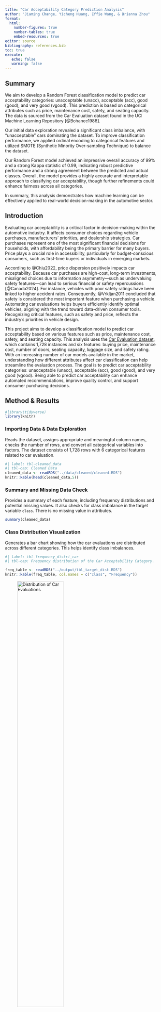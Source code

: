 ```yaml
---
title: "Car Acceptability Category Prediction Analysis"
author: "Jiaming Change, Yicheng Huang, Effie Wang, & Brianna Zhou"
format: 
  html:
    number-figures: true
    number-tables: true
    embed-resources: true
editor: source
bibliography: references.bib
toc: true
execute:
   echo: false
   warning: false
---
```


## Summary

We aim to develop a Random Forest classification model to predict car acceptability categories: unacceptable (unacc), acceptable (acc), good (good), and very good (vgood). This prediction is based on categorical attributes such as price, maintenance cost, safety, and seating capacity. The data is sourced from the Car Evaluation dataset found in the UCI Machine Learning Repository [@Bohanec1988].

Our initial data exploration revealed a significant class imbalance, with "unacceptable" cars dominating the dataset. To improve classification performance, we applied ordinal encoding to categorical features and utilized SMOTE (Synthetic Minority Over-sampling Technique) to balance the dataset.

Our Random Forest model achieved an impressive overall accuracy of 99% and a strong Kappa statistic of 0.99, indicating robust predictive performance and a strong agreement between the predicted and actual classes. Overall, the model provides a highly accurate and interpretable approach to classifying car acceptability, though further refinements could enhance fairness across all categories.

In summary, this analysis demonstrates how machine learning can be effectively applied to real-world decision-making in the automotive sector.

## Introduction

Evaluating car acceptability is a critical factor in decision-making within the automotive industry. It affects consumer choices regarding vehicle purchases, manufacturers' priorities, and dealership strategies. Car purchases represent one of the most significant financial decisions for households, with affordability being the primary barrier for many buyers. Price plays a crucial role in accessibility, particularly for budget-conscious consumers, such as first-time buyers or individuals in emerging markets.

According to @Chiu2022, price dispersion positively impacts car acceptability. Because car purchases are high-cost, long-term investments, misaligned choices due to information asymmetry—such as undervaluing safety features—can lead to serious financial or safety repercussions [@Canada2024]. For instance, vehicles with poor safety ratings have been linked to higher accident rates. Consequently, @Vrkljan2011 concluded that safety is considered the most important feature when purchasing a vehicle. Automating car evaluations helps buyers efficiently identify optimal vehicles, aligning with the trend toward data-driven consumer tools. Recognizing critical features, such as safety and price, reflects the industry's priorities in vehicle design.

This project aims to develop a classification model to predict car acceptability based on various features such as price, maintenance cost, safety, and seating capacity. This analysis uses the [Car Evaluation dataset](https://archive.ics.uci.edu/dataset/19/car+evaluation), which contains 1,728 instances and six features: buying price, maintenance cost, number of doors, seating capacity, luggage size, and safety rating. With an increasing number of car models available in the market, understanding how different attributes affect car classification can help streamline the evaluation process. The goal is to predict car acceptability categories: unacceptable (unacc), acceptable (acc), good (good), and very good (vgood). Being able to predict car acceptability can enhance automated recommendations, improve quality control, and support consumer purchasing decisions.

## Method & Results

```r
#library(tidyverse)
library(knitr)
```

### Importing Data & Data Exploration

Reads the dataset, assigns appropriate and meaningful column names, checks the number of rows, and convert all categorical variables into factors. The dataset consists of 1,728 rows with 6 categorical features related to car evaluation. 

```r
#| label: tbl-cleaned_data
#| tbl-cap: Cleaned Data
cleaned_data <- readRDS("../data/cleaned/cleaned.RDS")
knitr::kable(head(cleaned_data,5))

```

### Summary and Missing Data Check

Provides a summary of each feature, including frequency distributions and potential missing values. It also checks for class imbalance in the target variable `class`. There is no missing value in attributes.
```r
summary(cleaned_data)
```

### Class Distribution Visualization

Generates a bar chart showing how the car evaluations are distributed across different categories. This helps identify class imbalances.

```r
#| label: tbl-frequency_distri_car  
#| tbl-cap: Frequency distribution of the Car Acceptability Category.

freq_table <- readRDS("../output/tbl_target_dist.RDS")
knitr::kable(freq_table, col.names = c("class", "Frequency"))

```


![Distribution of Car Evaluations](../output/fig_target_dist.png){#fig-car_distribution_plot width="60%"}

The dataset shows significant class imbalance as shown in @tbl-frequency_distri_car and @fig-car_distribution_plot, with the `unacc` (unacceptable) class dominating at 71% of the original data (1,210 out of 1,728 instances). This imbalance may skew model predictions, leading to poor performance on the minority classes (`good`, `vgood`).

### Feature Relationships Visualization

Creates bar charts for each feature to analyze its relationship with the target variable `class`. This helps identify important factors influencing car evaluations.


![Safety vs. Evaluation Class](../output/fig_relation_safety_1.png){#fig-car_safety_plot width="60%"}

![Buying vs. Evaluation Class](../output/fig_relation_buying_1.png){#fig-car_buying_plot width="60%"}

![Number of Passenger vs. Evaluation Class](../output/fig_relation_persons_1.png){#fig-car_persons_plot width="60%"}

![Maintenance vs. Evaluation Class](../output/fig_relation_maint_1.png){#fig-car_maintenance_plot width="60%"}

![Luggage Boot Size vs. Evaluation Class](../output/fig_relation_lug_boot_1.png){#fig-car_luggage_plot width="60%"}

![Number of Doors vs. Evaluation Class](../output/fig_relation_doors_1.png){#fig-car_doors_plot width="60%"}


The analysis of various features—such as safety @fig-car_safety_plot, buying price @fig-car_buying_plot, passenger capacity @fig-car_persons_plot, maintenance cost @fig-car_maintenance_plot, luggage boot size @fig-car_luggage_plot, and number of doors—shows @fig-car_doors_plot that the dominant classification is `unacc` (unacceptable), which indicates a pattern of negative evaluations.

There is a strong correlation between high safety ratings and the classifications `vgood` (very good) and "good". In contrast, vehicles that have low to medium safety ratings, along with high buying and maintenance costs, are often classified as `unacc`.

Affordable cars, particularly those with low to medium prices, and vehicles with larger luggage boot sizes tend to have higher proportions of `acc` (acceptable) or `vgood` ratings. Conversely, cars with larger passenger capacities or smaller boots are frequently labeled as `unacc`.

The number of doors appears to have a minimal impact on the evaluations, as `unacc` remains the most common classification regardless of this feature.

### Feature Engineering and Data Resampling

Encodes categorical variables into numeric values based on an ordinal scale to make them suitable for Random Forest classification model as shown in @tbl-encoded_variable.

```r
#| label: tbl-encoded_variable
#| tbl-cap: Ordinal Encoding of Categorical Variables.

encoded_variable_table <- readRDS("../output/encoded.RDS")
knitr::kable(head(encoded_variable_table, 5))
```

### Handling Class Imbalance Using SMOTE

There is a great imbalance across different classes, introducing SMOTE (Synthetic Minority Over-sampling Technique) to generate synthetic samples in order, balance the dataset, reducing bias in classification, which improves the distribution.

![Distribution of Car Evaluations After Feature Engineering](../output/fig_smote_dist.png){#fig-car_distri_after_enginerring_plot width="60%"}

Visualizes the new class distribution after SMOTE to ensure the dataset is balanced for better model performance. In contrast to the original imbalanced dataset, where `unacc` dominated with 1,210 instances, all classes (`unacc`, `acc`, `good`, `vgood`) now have approximately equal counts of around 1,250 each as shown in @fig-car_distri_after_enginerring_plot. This reflects the effectiveness of synthetic oversampling (SMOTE) in addressing the severe class imbalance.

### Visualizing relationships with Class Balanced

![Safety vs. Evaluation Class with Class Balance](../output/fig_relation_safety_2.png){#fig-car_safety_balance_plot width="60%"}

![Buying vs. Evaluation Class with Class Balance](../output/fig_relation_buying_2.png){#fig-car_buying_balance_plot width="60%"}

![Number of Passenger vs. Evaluation Class with Class Balance](../output/fig_relation_persons_2.png){#fig-car_persons_balance_plot width="60%"}

![Maintenance vs. Evaluation Class with Class Balance](../output/fig_relation_maint_2.png){#fig-car_maintenance_balance_plot width="60%"}

![Luggage Boot Size vs. Evaluation Class with Class Balance](../output/fig_relation_lug_boot_2.png){#fig-car_luggage_balance_plot width="60%"}

![Number of Doors vs. Evaluation Class with Class Balance](../output/fig_relation_doors_2.png){#fig-car_doors_balance_plot width="60%"}

The "safety vs. Evaluation Class" plot @fig-car_safety_balance_plot shows that cars with high safety ratings mostly receive `vgood`/`good` evaluations, while `low`/`med` safety cars are often labeled `unacc`. In "buying vs. Evaluation Class" @fig-car_buying_balance_plot, higher prices (`high`, `vhigh`) correlate with `unacc`, while affordable cars (`low`, `med`) are more likely to be `acc`/`vgood`. The "Number of Passenger vs. Evaluation Class" @fig-car_persons_balance_plot. indicates that cars with more passenger capacity tend to be `unacc`due to impracticality. For "maint vs. Evaluation Class" @fig-car_maintenance_balance_plot, high maintenance costs link to `unacc`, while lower costs improve acceptability. Lastly, door count has a minimal impact as shown in @fig-car_doors_balance_plot, with `unacc` prevailing across categories, though cars with 5+ doors show slightly higher `acc`/`vgood`. Overall, `unacc` is associated with high-cost, low-safety, or impractical configurations, while `vgood`/`good` relate to affordability, safety, and utility.

### Correlation Heatmap

![Correlation Heatmap](../output/fig_corr_heatmap.png){#fig-corr_heatmap width="60%"}

Generates a correlation heatmap to examine relationships between features. Helps identify redundant or highly correlated features. This visualization @fig-corr_heatmap illustrates the correlation and feature importance of various factors that influence car evaluation outcomes. The values range from -1, indicating a strong negative association, to +1, which indicates a strong positive association.

The strongest predictors are safety ratings and buying prices. Higher safety ratings are strongly associated with more favorable evaluations (such as "very good" or "good"), while cars with high or very high buying prices tend to receive negative outcomes (such as "unacceptable").

Maintenance costs and the number of doors have a moderate influence, with lower maintenance costs enhancing acceptability. In contrast, features like luggage boot size and passenger capacity show minimal impact on car evaluations.

### Classification Model

1.  Splits the balanced dataset into 75% training and 25% testing sets for model training and evaluation.

2.  Trains two models:

-   `Random Forest (rf)`: Uses multiple decision trees with feature selection.

-   `Bagging (bag)`: Uses all features to grow trees, reducing variance.

3.  Predicts class labels for the test set and computes a confusion matrix to evaluate accuracy, sensitivity, and specificity of the model.


```r
#| label: tbl-overall_confusion_matrix
#| tbl-cap: Confusion Matrix of Random Forest Model

confusion_matrix <- readRDS("../output/matrix.RDS")
knitr::kable(confusion_matrix$overall)
knitr::kable(confusion_matrix$byClass)

accuracy <- round(confusion_matrix$overall["Accuracy"], 3)
accuracy_percentage <- accuracy*100
kappa <- round(confusion_matrix$overall["Kappa"], 3)

```


The confusion matrix summarizes the performance of the Random Forest model by showing the number of correct and incorrect predictions across different classes. It provides insights into how well the model distinguishes between categories by comparing actual vs. predicted values as shown in @tbl-overall_confusion_matrix. In addition, it provides per-class evaluation metrics, giving detailed insights into how well the model performs for each individual class.

The model achieved an overall accuracy approximately of `{r} accuracy`, correctly classifying cars in most cases. The approximate Kappa score `{r} kappa` indicates a strong agreement between predictions and actual labels, while the high sensitivity and specificity values demonstrate excellent detection ability across all classes.

### Result Visualization

We visualize the confusion matrix to get a better idea of the accuracy of the model.

```r
#| label: tbl-confusion_matrix_table
#| tbl-cap: Confusion Matrix of Random Forest Model

confusion_matrix <- readRDS("../output/matrix.RDS")
knitr::kable(confusion_matrix$table)
```

![Confusion Matrix Heatmap](../output/fig_conf_matrix.png){#fig-confusion_maxtrix__heatmap width="60%"}

In @fig-confusion_maxtrix__heatmap and @tbl-confusion_matrix_table, the diagonal elements represent correct classifications, which means the model accurately predicted those classes of car. The off-diagonal elements represent incorrect classifications, which shows errors in the model made. Most of the predictions fall on the diagonal line, suggesting that the model performs very well in predicting the dataset. There are few cases of misclassification, which means that the accuracy rate is high.

## Discussion

Our random forest model achieves approximate accuracy of `{r} accuracy_percentage`% and a strong Kappa statistic about `{r} kappa`, which shows it effectively predicts car acceptability base on the six measurements.

The results we got were very much in line with our expectations as our model performed very well. Our model correctly classifies almost all cars into the correct acceptable categories.

The results we get are very important for decision-making in the automotive industry. Consumers can choose to purchase vehicles based on demand, manufacturers can prioritize the demand for vehicle production, and dealers can develop strategies that are more in line with the market.

Our model is very good, but we still have some interesting questions for the future. Will additional features, such as brand, have an impact on the prediction? Is there any other model that is faster with no loss of accuracy? How is it possible to make our model more realistic? In conclusion, in the future, we may refine the data, compare more models, or try to apply our models to real-world problems.

## References
